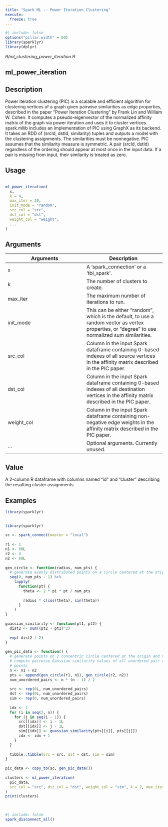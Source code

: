 ```yaml
---
title: "Spark ML -- Power Iteration Clustering"
execute:
  freeze: true
---
```


```r
#| include: false
options("pillar.width" = 60)
library(sparklyr) 
library(dplyr)
```

*R/ml_clustering_power_iteration.R*

## ml_power_iteration

## Description
 Power iteration clustering (PIC) is a scalable and efficient algorithm for clustering vertices of a graph given pairwise similarities as edge properties, described in the paper "Power Iteration Clustering" by Frank Lin and William W. Cohen. It computes a pseudo-eigenvector of the normalized affinity matrix of the graph via power iteration and uses it to cluster vertices. spark.mllib includes an implementation of PIC using GraphX as its backend. It takes an RDD of (srcId, dstId, similarity) tuples and outputs a model with the clustering assignments. The similarities must be nonnegative. PIC assumes that the similarity measure is symmetric. A pair (srcId, dstId) regardless of the ordering should appear at most once in the input data. If a pair is missing from input, their similarity is treated as zero. 


## Usage
```r
 
ml_power_iteration( 
  x, 
  k = 4, 
  max_iter = 20, 
  init_mode = "random", 
  src_col = "src", 
  dst_col = "dst", 
  weight_col = "weight", 
  ... 
) 
```

## Arguments
|Arguments|Description|
|---|---|
| x | A ‘spark_connection’  or a ‘tbl_spark’. |
| k | The number of clusters to create. |
| max_iter | The maximum number of iterations to run. |
| init_mode | This can be either “random”, which is the default, to use a random vector as vertex properties, or “degree” to use normalized sum similarities. |
| src_col | Column in the input Spark dataframe containing 0-based indexes of all source vertices in the affinity matrix described in the PIC paper. |
| dst_col | Column in the input Spark dataframe containing 0-based indexes of all destination vertices in the affinity matrix described in the PIC paper. |
| weight_col | Column in the input Spark dataframe containing non-negative edge weights in the affinity matrix described in the PIC paper. |
| ... | Optional arguments. Currently unused. |



## Value
 A 2-column R dataframe with columns named "id" and "cluster" describing the resulting cluster assignments 


## Examples
```r
library(sparklyr)
 
```
```r
 
 
library(sparklyr) 
 
sc <- spark_connect(master = "local") 
 
r1 <- 1 
n1 <- 80L 
r2 <- 4 
n2 <- 80L 
 
gen_circle <- function(radius, num_pts) { 
  # generate evenly distributed points on a circle centered at the origin 
  seq(0, num_pts - 1) %>% 
    lapply( 
      function(pt) { 
        theta <- 2 * pi * pt / num_pts 
 
        radius * c(cos(theta), sin(theta)) 
      } 
    ) 
} 
 
guassian_similarity <- function(pt1, pt2) { 
  dist2 <- sum((pt2 - pt1)^2) 
 
  exp(-dist2 / 2) 
} 
 
gen_pic_data <- function() { 
  # generate points on 2 concentric circle centered at the origin and then 
  # compute pairwise Gaussian similarity values of all unordered pair of 
  # points 
  n <- n1 + n2 
  pts <- append(gen_circle(r1, n1), gen_circle(r2, n2)) 
  num_unordered_pairs <- n * (n - 1) / 2 
 
  src <- rep(0L, num_unordered_pairs) 
  dst <- rep(0L, num_unordered_pairs) 
  sim <- rep(0, num_unordered_pairs) 
 
  idx <- 1 
  for (i in seq(2, n)) { 
    for (j in seq(i - 1)) { 
      src[[idx]] <- i - 1L 
      dst[[idx]] <- j - 1L 
      sim[[idx]] <- guassian_similarity(pts[[i]], pts[[j]]) 
      idx <- idx + 1 
    } 
  } 
 
  tibble::tibble(src = src, dst = dst, sim = sim) 
} 
 
pic_data <- copy_to(sc, gen_pic_data()) 
 
clusters <- ml_power_iteration( 
  pic_data, 
  src_col = "src", dst_col = "dst", weight_col = "sim", k = 2, max_iter = 40 
) 
print(clusters) 
 
 
```



```r
#| include: false
spark_disconnect_all()
```
